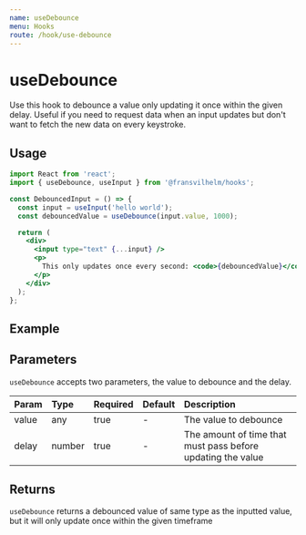 ```yaml
---
name: useDebounce
menu: Hooks
route: /hook/use-debounce
---
```



# useDebounce

Use this hook to debounce a value only updating it once within the given delay.
Useful if you need to request data when an input updates but don't want to fetch
the new data on every keystroke.

## Usage

```jsx
import React from 'react';
import { useDebounce, useInput } from '@fransvilhelm/hooks';

const DebouncedInput = () => {
  const input = useInput('hello world');
  const debouncedValue = useDebounce(input.value, 1000);

  return (
    <div>
      <input type="text" {...input} />
      <p>
        This only updates once every second: <code>{debouncedValue}</code>
      </p>
    </div>
  );
};
```

## Example

<Playground>
  <UseDebounceExample />
</Playground>

## Parameters

`useDebounce` accepts two parameters, the value to debounce and the delay.

| Param | Type   | Required | Default | Description                                                 |
| :---- | :----- | :------- | :------ | :---------------------------------------------------------- |
| value | any    | true     | -       | The value to debounce                                       |
| delay | number | true     | -       | The amount of time that must pass before updating the value |

## Returns

`useDebounce` returns a debounced value of same type as the inputted value, but
it will only update once within the given timeframe
